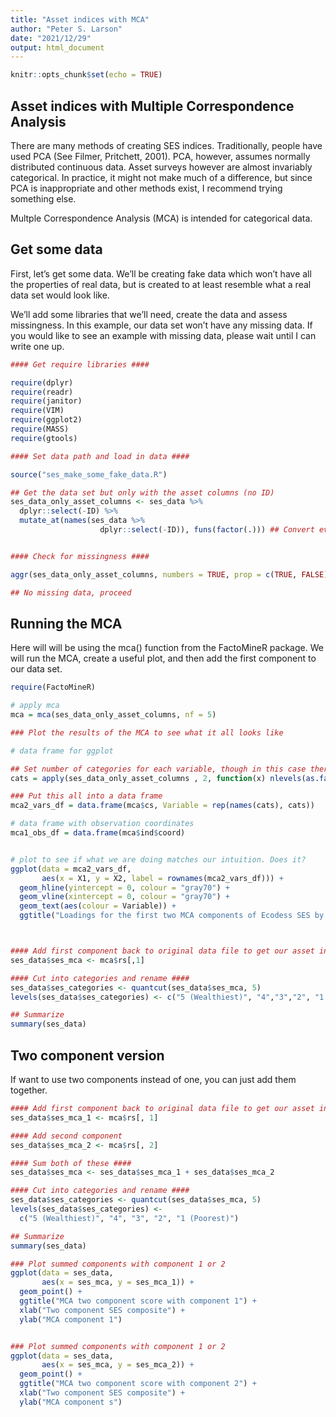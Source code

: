 ```yaml
---
title: "Asset indices with MCA"
author: "Peter S. Larson"
date: "2021/12/29"
output: html_document
---
```


```r
knitr::opts_chunk$set(echo = TRUE)
```

## Asset indices with Multiple Correspondence Analysis

There are many methods of creating SES indices. Traditionally, people have used PCA (See Filmer, Pritchett, 2001). PCA, however, assumes normally distributed continuous data. Asset surveys however are almost invariably categorical. In practice, it might not make much of a difference, but since PCA is inappropriate and other methods exist, I recommend trying something else. 

Multple Correspondence Analysis (MCA) is intended for categorical data. 

## Get some data

First, let's get some data. We'll be creating fake data which won't have all the properties of real data, but is created to at least resemble what a real data set would look like. 

We'll add some libraries that we'll need, create the data and assess missingness. In this example, our data set won't have any missing data. If you would like to see an example with missing data, please wait until I can write one up. 

```r

#### Get require libraries ####

require(dplyr)
require(readr)
require(janitor)
require(VIM)
require(ggplot2)
require(MASS)
require(gtools)

#### Set data path and load in data ####

source("ses_make_some_fake_data.R")

## Get the data set but only with the asset columns (no ID)
ses_data_only_asset_columns <- ses_data %>%
  dplyr::select(-ID) %>%
  mutate_at(names(ses_data %>%
                    dplyr::select(-ID)), funs(factor(.))) ## Convert everything to factors


#### Check for missingness ####

aggr(ses_data_only_asset_columns, numbers = TRUE, prop = c(TRUE, FALSE))

## No missing data, proceed
```

## Running the MCA

Here will will be using the mca() function from the FactoMineR package. We will run the MCA, create a useful plot, and then add the first component to our data set.


```r
require(FactoMineR)

# apply mca
mca = mca(ses_data_only_asset_columns, nf = 5)

### Plot the results of the MCA to see what it all looks like 

# data frame for ggplot

## Set number of categories for each variable, though in this case there are only two.
cats = apply(ses_data_only_asset_columns , 2, function(x) nlevels(as.factor(x)))

### Put this all into a data frame
mca2_vars_df = data.frame(mca$cs, Variable = rep(names(cats), cats))

# data frame with observation coordinates
mca1_obs_df = data.frame(mca$ind$coord)


# plot to see if what we are doing matches our intuition. Does it?
ggplot(data = mca2_vars_df, 
       aes(x = X1, y = X2, label = rownames(mca2_vars_df))) +
  geom_hline(yintercept = 0, colour = "gray70") +
  geom_vline(xintercept = 0, colour = "gray70") +
  geom_text(aes(colour = Variable)) +
  ggtitle("Loadings for the first two MCA components of Ecodess SES by variable")



#### Add first component back to original data file to get our asset index
ses_data$ses_mca <- mca$rs[,1]

#### Cut into categories and rename ####
ses_data$ses_categories <- quantcut(ses_data$ses_mca, 5)
levels(ses_data$ses_categories) <- c("5 (Wealthiest)", "4","3","2", "1 (Poorest)")

## Summarize
summary(ses_data)
```

## Two component version

If want to use two components instead of one, you can just add them together. 

```r

#### Add first component back to original data file to get our asset index
ses_data$ses_mca_1 <- mca$rs[, 1]

#### Add second component
ses_data$ses_mca_2 <- mca$rs[, 2]

#### Sum both of these ####
ses_data$ses_mca <- ses_data$ses_mca_1 + ses_data$ses_mca_2

#### Cut into categories and rename ####
ses_data$ses_categories <- quantcut(ses_data$ses_mca, 5)
levels(ses_data$ses_categories) <-
  c("5 (Wealthiest)", "4", "3", "2", "1 (Poorest)")

## Summarize
summary(ses_data)

### Plot summed components with component 1 or 2
ggplot(data = ses_data,
       aes(x = ses_mca, y = ses_mca_1)) +
  geom_point() +
  ggtitle("MCA two component score with component 1") +
  xlab("Two component SES composite") +
  ylab("MCA component 1")


### Plot summed components with component 1 or 2
ggplot(data = ses_data,
       aes(x = ses_mca, y = ses_mca_2)) +
  geom_point() +
  ggtitle("MCA two component score with component 2") +
  xlab("Two component SES composite") +
  ylab("MCA component s")



```
